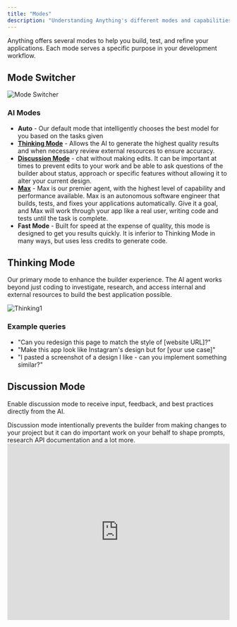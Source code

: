 ```yaml
---
title: "Modes"
description: "Understanding Anything's different modes and capabilities"
---
```


Anything offers several modes to help you build, test, and refine your applications. Each mode serves a specific purpose in your development workflow.

## Mode Switcher

![Mode Switcher](/images/modes3.png)

### AI Modes

- **Auto** - Our default mode that intelligently chooses the best model for you based on the tasks given
- **[Thinking Mode](#thinking-mode)** - Allows the AI to generate the highest quality results and when necessary review external resources to ensure accuracy.
- **[Discussion Mode](#discussion-mode)** - chat without making edits. It can be important at times to prevent edits to your work and be able to ask questions of the builder about status, approach or specific features without allowing it to alter your current design.
- **[Max](/Max)** - Max is our premier agent, with the highest level of capability and performance available. Max is an autonomous software engineer that builds, tests, and fixes your applications automatically. Give it a goal, and Max will work through your app like a real user, writing code and tests until the task is complete.
- **Fast Mode** - Built for speed at the expense of quality, this mode is designed to get you results quickly. It is inferior to Thinking Mode in many ways, but uses less credits to generate code.


## Thinking Mode

Our primary mode to enhance the builder experience. The AI agent works beyond just coding to investigate, research, and access internal and external resources to build the best application possible.

![Thinking1](/images/thinking1.png)

### Example queries

- "Can you redesign this page to match the style of [website URL]?"
- "Make this app look like Instagram's design but for [your use case]"
- "I pasted a screenshot of a design I like - can you implement something similar?"

## Discussion Mode

Enable discussion mode to receive input, feedback, and best practices directly from the AI.

<Warning>
  Discussion mode intentionally prevents the builder from making changes to your project but it can do important work on your behalf to shape prompts, research API documentation and a lot more.
</Warning>

<Frame caption="Discussion Mode Demo">
  <iframe
    width="100%"
    height="400"
    src="https://www.loom.com/embed/e8f4e6ebbc0945cd9e01a67221b71e73?sid=9bb404b9-3b34-4af4-a316-f0af3d4e1b51"
    title="Discussion Mode Demo"
    frameBorder="0"
    allow="accelerometer; autoplay; clipboard-write; encrypted-media; gyroscope; picture-in-picture; fullscreen"
    allowFullScreen
    webkitallowfullscreen="true"
    mozallowfullscreen="true"
  />
</Frame>

### Use cases

- Ask questions and receive suggestions from the builder
- Help inquire about a feature you want but don't know how to prompt around
- Debug issues with your application by providing a detailed description of the problem
- Inquire about functionality or mobile compatibility
- Plan [External API integrations](/quick-tips/external-apis) with the builder

## View Modes

Switch between different modes to work on your application:

- **Demo mode** - Default view for building and testing your application
- **Code mode** - View and edit the underlying code
- **Preview** - Live sandbox to test your site as a public user, including functions, authentication, and payment systems

<Frame caption="Mode Switcher: Demo, Code, and Preview">
  <iframe
    width="100%"
    height="400"
    src="https://www.loom.com/embed/8d3a851174d941e9be0aa6ea3619b8ef"
    title="Mode Switcher: Demo, Code, and Preview"
    frameBorder="0"
    allow="accelerometer; autoplay; clipboard-write; encrypted-media; gyroscope; picture-in-picture; fullscreen"
    allowFullScreen
    webkitallowfullscreen="true"
    mozallowfullscreen="true"
  />
</Frame>

## Code Generation

When you send a message, Anything uses your input, message history, and application code history to generate new versions.

During generation, you'll see a **code stream** or **building icon**. Once complete, test your application in **Preview or Demo Mode.**

<Tip>
  [Pro members](https://create.xyz/pricing) receive enhanced generations with more context and history for smarter changes.
</Tip>

<Tip>
  Read our [prompting guide](/prompting) to learn effective communication techniques.
</Tip>

## Stopping Generation

- Click the stop icon in the builder chat to halt unwanted changes or cancel requests

![Stop Pn](/images/stop.png)

## Refreshing Preview

If changes aren't appearing, use the refresh button in the upper toolbar to update demo mode.

![Refresh Pn](/images/refresh.png)
